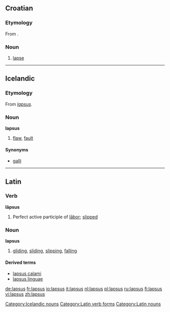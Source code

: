 ==Croatian==

===Etymology===
From {{L.|hr}} {{term|lapsus|lang=la}}.

===Noun===
{{hr-noun|m}}

# [[lapse]]

----

==Icelandic==

===Etymology===
From {{L.|is}} ''[[#Latin|lapsus]]''.

===Noun===
'''lapsus''' {{m}}

# {{informal|lang=is}} [[flaw]], [[fault]]

====Synonyms====
*[[galli]]

[[Category:Icelandic nouns]]

----

==Latin==

===Verb===
'''lāpsus'''

# Perfect active participle of [[labor#Latin|lābor]]; [[slipped]]

[[Category:Latin verb forms]]

===Noun===
'''lapsus''' {{m}}
# [[gliding]], [[sliding]], [[slipping]], [[falling]]

====Derived terms====
*[[lapsus calami#Latin|lapsus calami]]
*[[lapsus linguae#Latin|lapsus linguae]]

[[Category:Latin nouns]]

[[de:lapsus]]
[[fr:lapsus]]
[[io:lapsus]]
[[it:lapsus]]
[[nl:lapsus]]
[[pl:lapsus]]
[[ru:lapsus]]
[[fi:lapsus]]
[[vi:lapsus]]
[[zh:lapsus]]